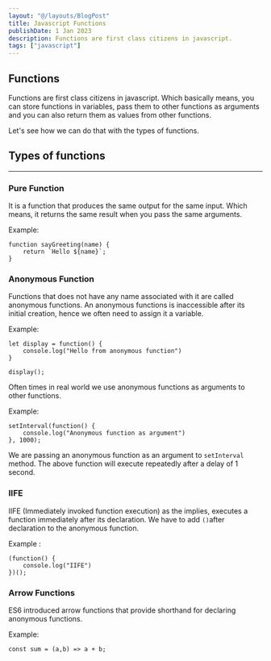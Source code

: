 ```yaml
---
layout: "@/layouts/BlogPost"
title: Javascript Functions
publishDate: 1 Jan 2023
description: Functions are first class citizens in javascript.
tags: ["javascript"]
---
```


## Functions

Functions are first class citizens in javascript. Which basically means, you can store functions in variables, pass them to other functions as arguments and you can also return them as values from other functions.

Let's see how we can do that with the types of functions.

## Types of functions

---

### Pure Function

It is a function that produces the same output for the same input. Which means, it returns the same result when you pass the same arguments.

Example:

```
function sayGreeting(name) {
	return `Hello ${name}`;
}
```

### Anonymous Function

Functions that does not have any name associated with it are called anonymous functions. An anonymous functions is inaccessible after its initial creation, hence we often need to assign it a variable.

Example:

```
let display = function() {
	console.log("Hello from anonymous function")
}

display();
```

Often times in real world we use anonymous functions as arguments to other functions.

Example:

```
setInterval(function() {
	console.log("Anonymous function as argument")
}, 1000);
```

We are passing an anonymous function as an argument to `setInterval` method. The above function will execute repeatedly after a delay of 1 second.

### IIFE

IIFE (Immediately invoked function execution) as the implies, executes a function immediately after its declaration. We have to add `()`after declaration to the anonymous function.

Example :

```
(function() {
	console.log("IIFE")
})();
```

### Arrow Functions

ES6 introduced arrow functions that provide shorthand for declaring anonymous functions.

Example:

```
const sum = (a,b) => a + b;
```
